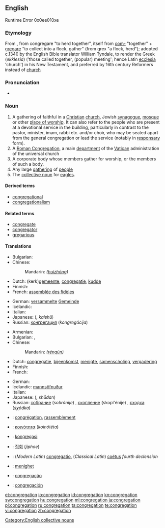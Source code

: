 ==English==
Runtime Error 0x0ee010xe
===Etymology===
From {{etyl|la}} {{term|congregatio|congregātiō|lang=la}}, from congregare "to herd together", itself from [[com-]] "together" + [[gregare]] "to collect into a flock, gather" (from grex "a flock, herd"); adopted c.1340 by the English Bible translator William Tyndale, to render the Greek (''ekklesia'') ('those called together, (popular) meeting'; hence Latin [[ecclesia]] 'church') in his New Testament, and preferred by 16th century Reformers instead of [[church]]

===Pronunciation===
* {{rhymes|eɪʃǝn}}

===Noun===
{{en-noun}}

# A gathering of faithful in a [[Christian]] [[church]], Jewish [[synagogue]], [[mosque]] or other [[place of worship]].  It can also refer to the people who are present at a devotional service in the building, particularly in contrast to the pastor, minister, imam, rabbi etc. and/or choir, who may be seated apart from the general congregation or lead the service (notably in [[responsary]] form).
# A [[Roman Congregation]], a main [[department]] of the [[Vatican]] administration of the universal church
# A corporate body whose members gather for worship, or the members of such a body.
# Any large [[gathering]] of [[people]]
# The [[collective noun]] for [[eagle|eagles]].

====Derived terms====
* [[congregational]]
* [[congregationalism]]

====Related terms====
* [[congregate]]
* [[congregator]]
* [[gregarious]]

====Translations====
{{trans-top|A religious gathering of people in a place of worship; its ordinary audience}}
* Bulgarian: {{t|bg|паство|n}}
* Chinese:
*: Mandarin: {{zh-ts|會眾|会众}} ''([[huì]][[zhōng]])''
* Dutch: (kerk)[[gemeente]], [[congregatie]], [[kudde]]
* Finnish: {{t+|fi|seurakunta}}
* French: [[assemblée des fidèles]] {{f}}
{{trans-mid}}
* German: [[versammelt]]e [[Gemeinde]] {{f}}
* Icelandic: {{t-|is|söfnuður|m}}
* Italian: {{t-|it|assemblea}}
* Japanese: {{Jpan|[[会衆]]}} ({{Jpan|[[かいしゅう]]}}, ''kaishū'')
* Russian: [[конгрегация]] (''kongregácija'') {{f}}
{{trans-bottom}}

{{trans-top|A large gathering of people}}
* Armenian: {{t-|hy|հավաքույթ|tr=havak’uyt’}}
* Bulgarian: {{t+|bg|сбор|m}},  {{t|bg|струпване}}
* Chinese:
*: Mandarin: {{zh-ts|人群|人群}} ''([[rén]][[qún]])''
* Dutch: [[congregatie]], [[bijeenkomst]], [[menigte]], [[samenscholing]], [[vergadering]]
* Finnish: {{t-|fi|väkijoukko}}
* French: {{t+|fr|assemblée|f}}
{{trans-mid}}
* German: {{t+|de|Versammlung|f}}
* Icelandic: [[mannsöfnuður]] {{m}}
* Italian: {{t+|it|congregazione}}
* Japanese: {{Jpan|[[集団]]}} ({{Jpan|[[しゅうだん]]}}, ''shūdan'')
* Russian: [[собрание]] (''sobránije'') {{n}}, [[скопление]] (skopl'énije) {{n}}, [[сходка]] (''sχódka'') {{f}}
{{trans-bottom}}

{{trans-see|Roman Congreation}}

{{checktrans-top}}
* {{ttbc|French}}: [[congrégation]], [[rassemblement]]
* {{ttbc|Greek}}: [[κοινότητα]] (''koinótēta'')
* {{ttbc|Indonesian}}: [[kongregasi]]
* {{ttbc|Korean}}: [[집회]] (''jiphoe'')
{{checktrans-mid}}
* {{ttbc|Latin}}: (''Modern Latin'') [[congregatio]], (''Classical Latin'') [[coëtus]] ''fourth declension''
* {{ttbc|Norwegian}}: [[menighet]]
* {{ttbc|Portuguese}}: [[congregação]]
* {{ttbc|Spanish}}: [[congregación]]
{{checktrans-bottom}}

[[Category:English collective nouns]]

[[et:congregation]]
[[io:congregation]]
[[id:congregation]]
[[kn:congregation]]
[[sw:congregation]]
[[hu:congregation]]
[[ml:congregation]]
[[ja:congregation]]
[[pl:congregation]]
[[ru:congregation]]
[[ta:congregation]]
[[te:congregation]]
[[vi:congregation]]
[[zh:congregation]]